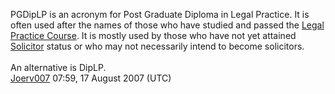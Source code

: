 PGDipLP is an acronym for Post Graduate Diploma in Legal Practice. It is often used after the names of those who have studied and passed the [[Legal Practice Course]]. It is mostly used by those who have not yet attained [[Solicitor]] status or who may not necessarily intend to become solicitors.<br /><br />An alternative is DipLP.<br />[[User:Joerv007|Joerv007]] 07:59, 17 August 2007 (UTC)